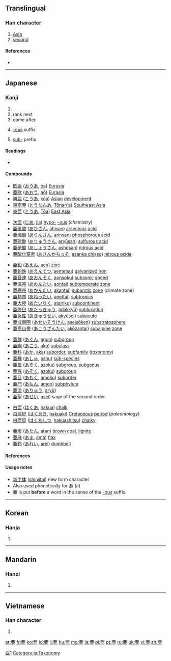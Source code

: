{{also|亞|亚}}<!-- may be replaced by zh-forms -->
==Translingual==

===Han character===
{{Han char|rn=7|rad=二|as=05|sn=7|four=10107|canj=MLLM,XMLLM|ids=⿳一⿻⿰丨丨口一}}

# [[Asia]]
# [[second]]

====References====
* {{Han ref|kx=0087.111|dkj=00272|dj=0183.190|hdz=10021.010|uh=4E9C|ud=20124}}

[[Category:CJKV characters simplified differently in Japan and China|亞1]]

----

==Japanese==
{{ja-forms|[[亜]]|[[亚]]|[[亞]]}}

===Kanji===
{{ja-kanji|grade=c|rs=二05|style=s|kyu=亞}}

# {{abbreviation of|lang=ja|亜細亜|tr=Asia}}
# rank next
# come after
# {{context|chemistry|lang=ja|sort=あ}} [[-ous]] suffix
# [[sub-]] prefix

====Readings====
* {{ja-readings|goon=[[え]] (e)|kanon=[[あ]] (a), [[あつ]] (atsu), [[おう]] (ō)|kun=[[つぐ]] (tsugu), [[みにくい]] (minikui)}}

====Compounds====
{{der-top|abbreviation for Asia}}
* [[欧亜]] ([[おうあ]], [[ōa]]) [[Eurasia]]
* [[亜欧]] ([[あおう]], [[aō]]) [[Eurasia]]
* [[興亜]] ([[こうあ]], [[kōa]]) [[Asian]] [[development]]
* [[東南亜]] ([[とうなんあ]], [[Tōnan'a]]) [[Southeast Asia]]
* [[東亜]] ([[とうあ]], [[Tōa]]) [[East Asia]]
{{der-bottom}}

{{der-top|-ous (Chemistry)}}
* [[次亜]] ([[じあ]], [[jia]]) [[hypo-]] [[-ous]] (''chemistry'')
* [[亜砒酸]] ([[あひさん]], [[ahisan]]) [[arsenious]] [[acid]]
* [[亜燐酸]] ([[ありんさん]], [[arinsan]]) [[phosphorous acid]]
* [[亜硫酸]] ([[ありゅうさん]], [[aryūsan]]) [[sulfurous acid]]
* [[亜硝酸]] ([[あしょうさん]], [[ashōsan]]) [[nitrous acid]]
* [[亜酸化窒素]] ([[あさんかちっそ]], [[asanka chisso]]) [[nitrous oxide]]
{{der-bottom}}

{{der-top|second rank, sub-}}
* [[亜鉛]] ([[あえん]], [[aen]]) [[zinc]]
* [[亜鉛鉄]] ([[あえんてつ]], [[aentetsu]]) [[galvanized]] [[iron]]
* [[亜音速]] ([[あおんそく]], [[aonsoku]]) [[subsonic]] [[speed]]
* [[亜温帯]] ([[あおんたい]], [[aontai]]) [[subtemperate]] [[zone]]
* [[亜寒帯]] ([[あかんたい]], [[akantai]]) [[subarctic]] [[zone]] (climate zone)
* [[亜熱帯]] ([[あねったい]], [[anettai]]) [[subtropics]]
* [[亜大陸]] ([[あたいりく]], [[atairiku]]) [[subcontinent]]
* [[亜脱臼]] ([[あだっきゅう]], [[adakkyū]]) [[subluxation]]
* [[亜急性]] ([[あきゅうせい]], [[akyūsei]]) [[subacute]]
* [[亜成層圏]] ([[あせいそうけん]], [[aseisōken]]) [[substratosphere]]
* [[亜高山帯]] ([[あこうざんたい]], [[akōzantai]]) [[subalpine]] [[zone]]
{{der-mid}}
* [[亜群]] ([[あぐん]], [[agun]]) [[subgroup]]
* [[亜綱]] ([[あこう]], [[akō]]) [[subclass]]
* [[亜科]] ([[あか]], [[aka]]) [[suborder]], [[subfamily]] (''[[taxonomy]]'')
* [[亜種]] ([[あしゅ]], [[ashu]]) [[sub-species]]
* [[亜属]] ([[あぞく]], [[azoku]]) [[subgroup]], [[subgenus]]
* [[亜族]] ([[あぞく]], [[azoku]]) [[subgroup]]
* [[亜目]] ([[あもく]], [[amoku]]) [[suborder]]
* [[亜門]] ([[あもん]], [[amon]]) [[subphylum]]
* [[亜流]] ([[ありゅう]], [[aryū]])
* [[亜聖]] ([[あせい]], [[asei]]) sage of the second order
{{der-bottom}}

{{der-top|(others)}}
* [[白亜]] ([[はくあ]], [[hakua]]) [[chalk]]
* [[白亜紀]] ([[はくあき]], [[hakuaki]]) [[Cretaceous]] [[period]] (''paleontology'')
* [[白亜質]] ([[はくあしつ]], [[hakuashitsu]]) [[chalky]]
{{der-mid}}
* [[亜炭]] ([[あたん]], [[atan]]) [[brown coal]], [[lignite]]
* [[亜麻]] ([[あま]], [[ama]]) [[flax]]
* [[亜鈴]] ([[あれい]], [[arei]]) [[dumbbell]]
{{der-bottom}}

====References====
{{ja-kref
|jis= 3021
|ku= 1601
|shift= 889f
|euc= B0A1
|freq= 1509
|nelson= 43
|newnelson= 81
|halpern= 3540
|kld= 2204
|heisig= 1809
|tuttle= 0a7.14
}}

====Usage notes====
* [[新字体]] ([[shinjitai]]) new form character
* Also used phonetically for あ (a)
* 亜 is put '''before''' a word in the sense of the [[-ous]] suffix.

[[Category:ja:Taxonomy]]

----

==Korean==

===Hanja===
{{ko-hanja|hangeul=아|rv=a|mr=a}}

# {{defn|lang=ko|sort=二05}}

----

==Mandarin==

===Hanzi===
{{cmn-hanzi|pin=[[yà]] ([[ya4]]), [[zhāi]] ([[zhai1]]), [[zī]] ([[zi1]])|wg=ya<sup>4</sup>, chai<sup>1</sup>, tzu<sup>1</sup>}}

# {{defn|lang=cmn|sort=二05}}

----

==Vietnamese==

===Han character===
{{vi-hantu|á|rs=二05}}

# {{defn|lang=vi|sort=二05}}

[[ar:亜]]
[[fr:亜]]
[[ko:亜]]
[[id:亜]]
[[li:亜]]
[[hu:亜]]
[[mg:亜]]
[[ja:亜]]
[[pl:亜]]
[[pt:亜]]
[[ru:亜]]
[[uk:亜]]
[[vi:亜]]
[[zh:亜]]